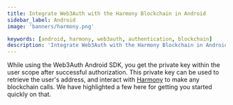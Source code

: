 ```yaml
---
title: Integrate Web3Auth with the Harmony Blockchain in Android
sidebar_label: Android
image: 'banners/harmony.png'

keywords: [android, harmony, web3auth, authentication, blockchain]
description: 'Integrate Web3Auth with the Harmony Blockchain in Android | Embedded Wallets'
---
```



<SEO
  title="Integrate Web3Auth with the Harmony Blockchain in Android"
  description="Integrate Web3Auth with the Harmony Blockchain in Android | Embedded Wallets"
  image="https://web3auth.io/docs/banners/harmony.png"
  slug="/embedded-wallets/connect-blockchain/evm/harmony/android"
/>

While using the Web3Auth Android SDK, you get the private key within the user scope after successful authorization. This private key can be used to retrieve the user's address, and interact with [Harmony](https://www.harmony.one/) to make any blockchain calls. We have highlighted a few here for getting you started quickly on that.

<EVMInteraction />
